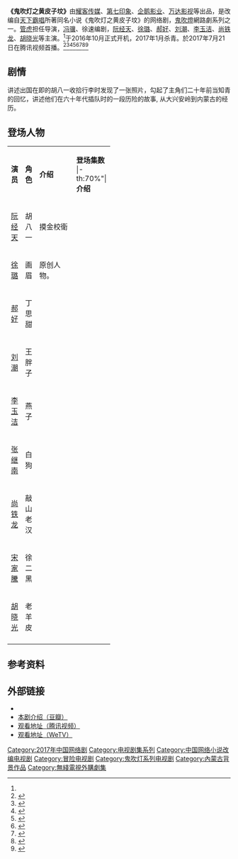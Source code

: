 {{About|改编自《鬼吹灯》系列小说的其中一部网络剧|原著及其所有衍生作品的介绍|鬼吹灯}}{{电视节目信息框
| 名称 = 鬼吹灯之黄皮子坟
| 英文名称 = 
| 图片 = 鬼吹灯之黄皮子坟（网络剧）.PNG
| 图说 = 海报
| 分类 = 冒险、悬疑、惊悚
| 标语 = 
| 原创者 = [[天下霸唱|天下霸唱]]《[[鬼吹灯|鬼吹灯]]》
| 编剧 = [[冯骥|冯骥]]、徐速<ref name='zhu'>{{cite news |url=http://ent.qq.com/a/20161104/031330.htm|title=《精绝古城》定档1212 《黄皮子坟》首曝阵容|date=2016年11月4日}}</ref>
| 总导演 = 
| 导演 = [[管虎|管虎]]
| 演出 = [[阮经天|阮经天]]、[[徐璐|徐璐]]、[[郝好|郝好]]、<br>[[刘潮|刘潮]]、[[李沐宸|李玉洁]]
| 配音 = 
| 旁白 = 
| 片头曲 = 
| 片尾曲 = 
| 插曲 = 
| 宣传曲 = 
| 国家 = {{CHNML}}
| 语言 = [[普通话|普通话]]
| 季数 = 
| 集数 = 20
| 每集列表 = 
| 制作年份 = 2016年10日<ref name='shi'>{{cite news |url=http://yule.sohu.com/20161006/n469626142.shtml|title=《鬼吹灯之黄皮子坟》网曝林峯阮经天徐璐联手寻墓|date=2016年10月6日}}</ref><ref>{{cite news |url=http://news.mtime.com/2016/11/01/1562433.html?_t_t_t=0.5674273099330382#p3|title=管虎《鬼吹灯之黄皮子坟》曝片场照|date=2016年11月1日}}</ref>
| 制片人 = 
| 执行制片 = 
| 制作公司 = [[企鹅影业|企鹅影业]]<br>[[万达影视|万达影视]]<br>[[耀客传媒|耀客传媒]]<br>[[第七印象|第七印象]]
| 总监制 = 
| 剪辑 = 
| 拍摄地 = 
| 摄影 = 
| 每集长度 = 
| 首播国家 = {{PRC}}
| 电视网 = [[腾讯视频|腾讯视频]]
| 视频制式 = 
| 音频制式 = 
| 开始 = 2017年7月21日
| 结束 = 
| 相关 = 
| 早於 = 《[[怒晴湘西|怒晴湘西]]》<br>《[[龙岭迷窟|龙岭迷窟]]》
| 晚於 = 《[[鬼吹燈之精絶古城|鬼吹燈之精絶古城]]》<br>《[[鬼吹灯之牧野诡事|鬼吹灯之牧野诡事]]》
| 官方网站 = 
| imdb_id = 7162124
}}
'''《鬼吹灯之黄皮子坟》'''由[[耀客传媒|耀客传媒]]、[[第七印象|第七印象]]、[[企鹅影业|企鹅影业]]、[[万达影视|万达影视]]等出品，是改编自[[天下霸唱|天下霸唱]]所著同名小说《鬼吹灯之黄皮子坟》的网络剧，[[鬼吹燈|鬼吹燈]]網路劇系列之一。[[管虎|管虎]]担任导演，[[冯骥|冯骥]]、徐速编剧，[[阮经天|阮经天]]、[[徐璐|徐璐]]、[[郝好|郝好]]、[[刘潮|刘潮]]、[[李沐宸|李玉洁]]、[[尚铁龙|尚铁龙]]、[[胡晓光|胡晓光]]等主演。<ref name='zhu'/>于2016年10月正式开机，2017年1月杀青。於2017年7月21日在腾讯视频首播。<ref>{{cite web|url=http://news.sina.com.cn/o/2017-07-24/doc-ifyihmmm8376497.shtml|title=《黄皮子坟》不难看，但冲着“鬼吹灯”来的观众还是会失望|first=|last=澎湃新闻|date=2017-07-24|website=news.sina.com.cn}}</ref><ref>{{cite web|url=http://media.people.com.cn/n1/2017/0724/c14677-29423601.html|title=《鬼吹灯之黄皮子坟》开播 阮经天被黄鼠狼抢了风头--传媒--人民网|website=media.people.com.cn}}</ref><ref>{{cite web|url=http://news.sina.com.cn/o/2017-07-28/doc-ifyinryq6788240.shtml|title=《鬼吹灯之黄皮子坟》至今口碑一般，差在哪呢？|first=|last=海外网|date=2017-07-28|website=news.sina.com.cn}}</ref><ref>{{cite web|url=http://hb.people.com.cn/n2/2017/0804/c192237-30572485.html|title=鬼吹灯之黄皮子坟鬼衙门是什么 胡八一为什么会受幻术影响--湖北频道--人民网|website=hb.people.com.cn}}</ref><ref>{{cite web|url=http://news.mtime.com/2017/07/04/1570969.html|title=管虎《鬼吹灯之黄皮子坟》首曝预告 "老炮儿"之后首导网剧 阮经天绝地求生 – Mtime时光网|website=news.mtime.com}}</ref><ref>{{cite web|url=http://culture.people.com.cn/n1/2017/0726/c22219-29428557.html|title="鬼吹灯"系列改编引争议 刻意"年轻化"不如讲好故事--文化--人民网|website=culture.people.com.cn}}</ref><ref>{{cite web|url=http://www.hinews.cn/news/system/2017/08/05/031213277.shtml|title=《鬼吹灯之黄皮子坟》剧情全面展开 深林少女李玉洁怒甩巴掌却遭力挺-新闻中心-南海网|website=www.hinews.cn}}</ref><ref>{{cite web|url=http://news.mtime.com/2017/07/21/1571614.html|title=管虎执导《鬼吹灯之黄皮子坟》今晚首播 阮经天演胡八一不惧比较 八部“鬼吹灯”阵容揭晓 – Mtime时光网|website=news.mtime.com}}</ref>

==剧情==
讲述出国在即的胡八一收拾行李时发现了一张照片，勾起了主角们二十年前当知青的回忆，讲述他们在六十年代插队时的一段历险的故事, 从大兴安岭到内蒙古的经历。

==登场人物==
{|class="wikitable" width="68%"
|- style="background:green; color:snow" align=center
|width="10%"|'''演员''' || width="10%"|'''角色''' || width="38%"|'''介绍'''||width ="10%"|'''登场集数'''
|-th:70%"|'''介绍'''
|-
|<center>[[阮经天|阮经天]]||<center>胡八一||摸金校衛 ||
|-
|<center>[[徐璐|徐璐]]||<center>画眉||原创人物。 ||
|-
|<center>[[郝好|郝好]]||<center>丁思甜||||
|-
|<center>[[刘潮|刘潮]]||<center>王胖子||||
|-
|<center>[[李沐宸|李玉洁]]||<center>燕子|| ||
|-
|<center>[[张继南|张继南]]||<center>白狗|| ||
|-
|<center>[[尚铁龙|尚铁龙]]||<center>敲山老汉||||
|-
|<center>[[宋家騰|宋家騰]]||<center>徐二黑||||
|-
|<center>[[胡晓光|胡晓光]]||<center>老羊皮||||
|-
|}

==参考资料==
{{reflist}}

== 外部链接 ==
*{{Sinaweibo|wangjuguichuideng|鬼吹灯}}
*[https://movie.douban.com/subject/26859982/ 本剧介绍（豆瓣）]
*[https://v.qq.com/x/cover/yoz60y87rdgl1vp.html 观看地址（腾讯视频）]
*[https://wetv.vip/play/zyzb5wyljufvad2-%E9%AC%BC%E5%90%B9%E7%81%AF%E4%B9%8B%E9%BB%84%E7%9A%AE%E5%AD%90%E5%9D%9F/b00287n9560-%E9%AC%BC%E5%90%B9%E7%81%AF%E4%B9%8B%E9%BB%84%E7%9A%AE%E5%AD%90%E5%9D%9F_01 观看地址（WeTV）]
{{電視節目的變遷
|電視台={{新加坡}} [[佳乐台|佳乐台]]“11点人气剧”剧场
|播放檔次=星期一至五 23:05
|節目名稱 = 鬼吹燈之黃皮子墳<br>(2017年10月2-23日)
|上一節目= [[蘭陵王妃|蘭陵王妃]]<br>(2017年7月27日-9月29日)
|下一節目= [[麻醉風暴2|麻醉風暴2]]<br>(2017年10月24日-11月9日)
}}
{{電視節目的變遷
|電視台= {{MYS}} [[Astro全佳HD|Astro全佳HD]]
|播放檔次= 每日 19:00 - 19:30
|節目名稱= 鬼吹灯之黃皮子坟<br/>（2017年12月29日 - 2018年1月17日）
|上一節目= [[猎场|猎场]]（19:00 - 20:00）<br/>（2017年11月7日 - 2017年12月28日）
|下一節目= [[花落宫廷错流年|花落宫廷错流年]]（19:00 - 20:00）<br/>（2018年1月18日 - 2018年2月23日）
}}
{{電視節目的變遷
|電視台= {{HKG}} [[myTV_SUPER|myTV SUPER]] [[華語劇台|華語劇台]]
|播放檔次= 星期六 13:00 - 14:30、16:30 - 18:00、20:00 - 21:30及23:30 - 01:00
|節目名稱= 鬼吹燈之黃皮子墳<br />（2018年11月3日 - 2018年12月22日）
|上一節目= [[同樂會|同樂會]]<br />（2018年9月29日 - 2018年10月27日）
|下一節目= [[無心法師II|無心法師II]]<br />（2018年12月29日）
}}
{{鬼吹燈}}
{{管虎}}
{{DEFAULTSORT:GUI鬼}}
[[Category:2017年中国网络剧|Category:2017年中国网络剧]]
[[Category:电视剧集系列|Category:电视剧集系列]]
[[Category:中国网络小说改编电视剧|Category:中国网络小说改编电视剧]]
[[Category:冒险电视剧|Category:冒险电视剧]]
[[Category:鬼吹灯系列电视剧|Category:鬼吹灯系列电视剧]]
[[Category:內蒙古背景作品|Category:內蒙古背景作品]]
[[Category:無綫電視外購劇集|Category:無綫電視外購劇集]]